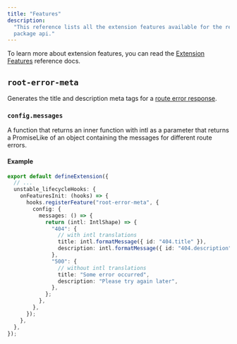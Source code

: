```yaml
---
title: "Features"
description:
  "This reference lists all the extension features available for the remix
  package api."
---
```


<SinceVersion tag="3.9" />

To learn more about extension features, you can read the
[Extension Features](/docs/3.x/api-reference/front-commerce-core/extension-features)
reference docs.

## `root-error-meta`

Generates the title and description meta tags for a
[route error response](https://reactrouter.com/en/6.27.0/utils/is-route-error-response).

### `config.messages`

A function that returns an inner function with intl as a parameter that returns
a PromiseLike of an object containing the messages for different route errors.

#### Example

```ts title="./example-extension/index.ts"
export default defineExtension({
  // ...
  unstable_lifecycleHooks: {
    onFeaturesInit: (hooks) => {
      hooks.registerFeature("root-error-meta", {
        config: {
          messages: () => {
            return (intl: IntlShape) => {
              "404": {
                // with intl translations
                title: intl.formatMessage({ id: "404.title" }),
                description: intl.formatMessage({ id: "404.description" }),
              },
              "500": {
                // without intl translations
                title: "Some error occurred",
                description: "Please try again later",
              },
            };
          },
        },
      });
    },
  },
});
```
